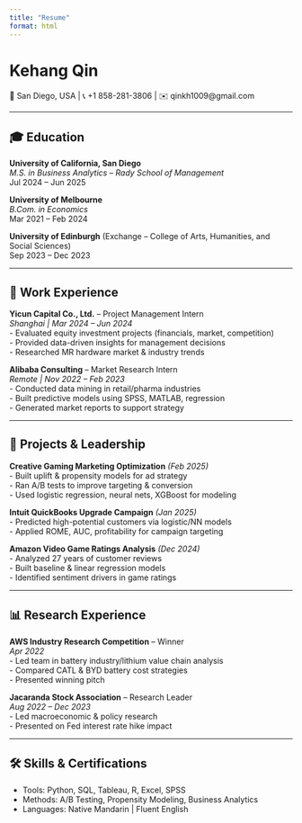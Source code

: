 ```yaml
---
title: "Resume"
format: html
---
```


# Kehang Qin  
📍 San Diego, USA | 📞 +1 858-281-3806 | ✉️ qinkh1009@gmail.com  

---

## 🎓 Education

**University of California, San Diego**  
*M.S. in Business Analytics – Rady School of Management*  
Jul 2024 – Jun 2025

**University of Melbourne**  
*B.Com. in Economics*  
Mar 2021 – Feb 2024

**University of Edinburgh** (Exchange – College of Arts, Humanities, and Social Sciences)  
Sep 2023 – Dec 2023

---

## 💼 Work Experience

**Yicun Capital Co., Ltd.** – Project Management Intern  
*Shanghai | Mar 2024 – Jun 2024*  
- Evaluated equity investment projects (financials, market, competition)  
- Provided data-driven insights for management decisions  
- Researched MR hardware market & industry trends  

**Alibaba Consulting** – Market Research Intern  
*Remote | Nov 2022 – Feb 2023*  
- Conducted data mining in retail/pharma industries  
- Built predictive models using SPSS, MATLAB, regression  
- Generated market reports to support strategy

---

## 🧠 Projects & Leadership

**Creative Gaming Marketing Optimization** *(Feb 2025)*  
- Built uplift & propensity models for ad strategy  
- Ran A/B tests to improve targeting & conversion  
- Used logistic regression, neural nets, XGBoost for modeling  

**Intuit QuickBooks Upgrade Campaign** *(Jan 2025)*  
- Predicted high-potential customers via logistic/NN models  
- Applied ROME, AUC, profitability for campaign targeting  

**Amazon Video Game Ratings Analysis** *(Dec 2024)*  
- Analyzed 27 years of customer reviews  
- Built baseline & linear regression models  
- Identified sentiment drivers in game ratings  

---

## 📊 Research Experience

**AWS Industry Research Competition** – Winner  
*Apr 2022*  
- Led team in battery industry/lithium value chain analysis  
- Compared CATL & BYD battery cost strategies  
- Presented winning pitch

**Jacaranda Stock Association** – Research Leader  
*Aug 2022 – Dec 2023*  
- Led macroeconomic & policy research  
- Presented on Fed interest rate hike impact

---

## 🛠 Skills & Certifications

- Tools: Python, SQL, Tableau, R, Excel, SPSS  
- Methods: A/B Testing, Propensity Modeling, Business Analytics  
- Languages: Native Mandarin | Fluent English
